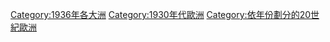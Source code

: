 {{portal|歐洲}}
{{Year by category
| m = 1
| c = 9
| d = 3
| y = 6
| cat = 歐洲
| sortkey = 1938年欧洲
| in = 
| parent = 依年份劃分的20世紀歐洲
| subcat = 1930年代歐洲
}}
{{Commons category|1936 in Europe}}

[[Category:1936年各大洲|Category:1936年各大洲]]
[[Category:1930年代歐洲|Category:1930年代歐洲]]
[[Category:依年份劃分的20世紀歐洲|Category:依年份劃分的20世紀歐洲]]